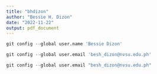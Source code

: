 ```yaml
---
title: "bhdizon"
author: "Bessie H. Dizon"
date: "2022-11-22"
output: pdf_document
---
```


```r
git config --global user.name 'Bessie Dizon'
```

```r
git config --global user.email 'besh_dizon@nvsu.edu.ph'
```

```r
git config --global user.email "besh_dizon@nvsu.edu.ph"
```




